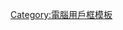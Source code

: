 {{userbox
|border-c = #ffffff
|id = [[File:Windscribe-favicon-96x96.png|alt=Windscribe|50px]]
|id-c = #ffffff
|id-fc = #ffffff
|id-s = 16
|info = 這個用戶使用'''Windscribe VPN'''上网。
|info-c = #3f63a5
|info-fc = #ffffff
| usercategory =使用Windscribe VPN上网的维基人
| nocat  ={{{nocat|}}}
}}<noinclude>
[[Category:電腦用戶框模板]]
</noinclude>